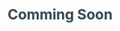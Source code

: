 <html>
<head><title>Courses</title>
</head>
<body>
    <h1 style = "color: rgb(54, 69, 79);">Comming Soon</h1>

</body>
</html>